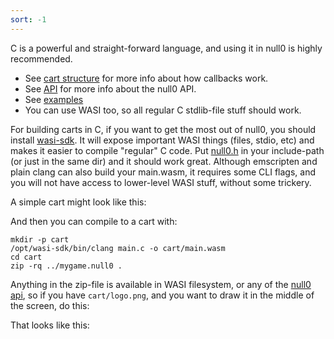 ```yaml
---
sort: -1
---
```



<Callout emoji='⚡'>C is a powerful and straight-forward language, and using it in null0 is highly recommended.</Callout>

- See [cart structure](/null0/cart) for more info about how callbacks work.
- See [API](/null0/api) for more info about the null0 API.
- See [examples](https://github.com/notnullgames/notnullgames/tree/main/examples/c)
- You can use WASI too, so all regular C stdlib-file stuff should work.

For building carts in C, if you want to get the most out of null0, you should install [wasi-sdk](https://github.com/WebAssembly/wasi-sdk). It will expose important WASI things (files, stdio, etc) and makes it easier to compile "regular" C code. Put [null0.h](https://github.com/notnullgames/null0/blob/main/carts/null0.h) in your include-path (or just in the same dir) and it should work great. Although emscripten and plain clang can also build your main.wasm, it requires some CLI flags, and you will not have access to lower-level WASI stuff, without some trickery.

A simple cart might look like this:

<Example src='c/circle/main.c' />

<Null0Cart src='/carts/c-circle.null0' />

And then you can compile to a cart with:

```shell
mkdir -p cart
/opt/wasi-sdk/bin/clang main.c -o cart/main.wasm
cd cart
zip -rq ../mygame.null0 .
```

Anything in the zip-file is available in WASI filesystem, or any of the [null0 api](/null0/api), so if you have `cart/logo.png`, and you want to draw it in the middle of the screen, do this:

<Example src='c/logo/main.c' />

That looks like this:

<Null0Cart src='/carts/c-logo.null0' />

